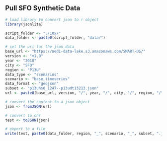 ## Pull SFO Synthetic Data

```r
# load library to convert json to r object
library(jsonlite)

script_folder <- "./10x/"
data_folder <- paste0(script_folder, "data/")

# set the url for the json data
base_url <- "https://oedi-data-lake.s3.amazonaws.com/SMART-DS/"
version <- "v1.0"
year <- "2018"
city <- "SFO"
region <- "P13U"
data_type <- "scenarios"
scenario <- "base_timeseries"
data_format <- "geojson"
subset <- "p13uhs0_1247--p13udt13213.json"
url <- paste0(base_url, version, "/", year, "/", city, "/", region, "/", data_type, "/", scenario, "/", data_format, "/", subset)

# convert the content to a json object
json <- fromJSON(url)

# convert to chr
test <- toJSON(json)

# export to a file
write(test, paste0(data_folder, region, "_", scenario, "_", subset, ".json"))
```
